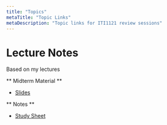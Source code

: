 ```yaml
---
title: "Topics"
metaTitle: "Topic Links"
metaDescription: "Topic links for ITI1121 review sessions"
---
```


# Lecture Notes

Based on my lectures

** Midterm Material **
* [Slides](https://docs.google.com/presentation/d/1S2hMJqKVn5W5SEqFBqecFCjLB19ckMFsBziqMi402So/edit?usp=sharing)

** Notes **

* [Study Sheet](https://drive.google.com/file/d/1ZiUm9SSeDvLuXWIynlY9wZJHCqZsfiWB/view?usp=sharing) 
